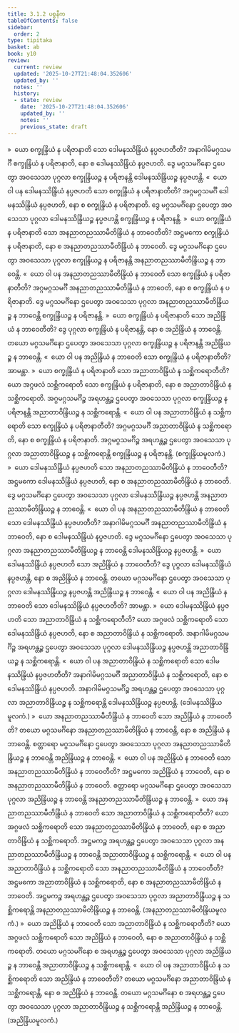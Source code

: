 ```yaml
---
title: 3.1.2 ပစ္စနီက
tableOfContents: false
sidebar:
  order: 2
type: tipitaka
basket: ab
book: y10
review:
  current: review
  updated: '2025-10-27T21:48:04.352606'
  updated_by: ''
  notes: ''
  history:
  - state: review
    date: '2025-10-27T21:48:04.352606'
    updated_by: ''
    notes: ''
    previous_state: draft
---
```



<ReviewStatus review={frontmatter.review} showDetails={true} />

<HypothesisAnnotation frontmatter={frontmatter} />

<DynamicBreadcrumb />

<Division number="439" book="y10" e="ch" v="35" p="308">

<Paragraph number="4061" book="y10">
»  ယော စက္ခုန္ဒြိယံ န ပရိဇာနာတိ သော ဒေါမနဿိန္ဒြိယံ နပ္ပဇဟတီတိ?
</Paragraph>

<Paragraph number="4062" book="y10">
အနာဂါမိမဂ္ဂသမင်္ဂီ စက္ခုန္ဒြိယံ န ပရိဇာနာတိ, နော စ ဒေါမနဿိန္ဒြိယံ နပ္ပဇဟတိ. ဒွေ မဂ္ဂသမင်္ဂိနော ဌပေတွာ အဝသေသာ ပုဂ္ဂလာ စက္ခုန္ဒြိယဉ္စ န ပရိဇာနန္တိ ဒေါမနဿိန္ဒြိယဉ္စ နပ္ပဇဟန္တိ.
</Paragraph>

<Paragraph number="4063" book="y10">
«  ယော ဝါ ပန ဒေါမနဿိန္ဒြိယံ နပ္ပဇဟတိ သော စက္ခုန္ဒြိယံ န ပရိဇာနာတီတိ?
</Paragraph>

<Paragraph number="4064" book="y10">
အဂ္ဂမဂ္ဂသမင်္ဂီ ဒေါမနဿိန္ဒြိယံ နပ္ပဇဟတိ, နော စ စက္ခုန္ဒြိယံ န ပရိဇာနာတိ. ဒွေ မဂ္ဂသမင်္ဂိနော ဌပေတွာ အဝသေသာ ပုဂ္ဂလာ ဒေါမနဿိန္ဒြိယဉ္စ နပ္ပဇဟန္တိ စက္ခုန္ဒြိယဉ္စ န ပရိဇာနန္တိ.
</Paragraph>

<Paragraph number="4065" book="y10">
»  ယော စက္ခုန္ဒြိယံ န ပရိဇာနာတိ သော အနညာတညဿာမီတိန္ဒြိယံ န ဘာဝေတီတိ?
</Paragraph>

<Paragraph number="4066" book="y10">
အဋ္ဌမကော စက္ခုန္ဒြိယံ န ပရိဇာနာတိ, နော စ အနညာတညဿာမီတိန္ဒြိယံ န ဘာဝေတိ. ဒွေ မဂ္ဂသမင်္ဂိနော ဌပေတွာ အဝသေသာ ပုဂ္ဂလာ စက္ခုန္ဒြိယဉ္စ န ပရိဇာနန္တိ အနညာတညဿာမီတိန္ဒြိယဉ္စ န ဘာဝေန္တိ.
</Paragraph>

<Paragraph number="4067" book="y10">
«  ယော ဝါ ပန အနညာတညဿာမီတိန္ဒြိယံ န ဘာဝေတိ သော စက္ခုန္ဒြိယံ န ပရိဇာနာတီတိ?
</Paragraph>

<Paragraph number="4068" book="y10">
အဂ္ဂမဂ္ဂသမင်္ဂီ အနညာတညဿာမီတိန္ဒြိယံ န ဘာဝေတိ, နော စ စက္ခုန္ဒြိယံ န ပရိဇာနာတိ. ဒွေ မဂ္ဂသမင်္ဂိနော ဌပေတွာ အဝသေသာ ပုဂ္ဂလာ အနညာတညဿာမီတိန္ဒြိယဉ္စ န ဘာဝေန္တိ စက္ခုန္ဒြိယဉ္စ န ပရိဇာနန္တိ.
</Paragraph>

<Paragraph number="4069" book="y10">
»  ယော စက္ခုန္ဒြိယံ န ပရိဇာနာတိ သော အညိန္ဒြိယံ န ဘာဝေတီတိ?
</Paragraph>

<Paragraph number="4070" book="y10">
ဒွေ ပုဂ္ဂလာ စက္ခုန္ဒြိယံ န ပရိဇာနန္တိ, နော စ အညိန္ဒြိယံ န ဘာဝေန္တိ. တယော မဂ္ဂသမင်္ဂိနော ဌပေတွာ အဝသေသာ ပုဂ္ဂလာ စက္ခုန္ဒြိယဉ္စ န ပရိဇာနန္တိ အညိန္ဒြိယဉ္စ န ဘာဝေန္တိ.
</Paragraph>

<Paragraph number="4071" book="y10">
«  ယော ဝါ ပန အညိန္ဒြိယံ န ဘာဝေတိ သော စက္ခုန္ဒြိယံ န ပရိဇာနာတီတိ? အာမန္တာ.
</Paragraph>

<Paragraph number="4072" book="y10">
»  ယော စက္ခုန္ဒြိယံ န ပရိဇာနာတိ သော အညာတာဝိန္ဒြိယံ န သစ္ဆိကရောတီတိ?
</Paragraph>

<Paragraph number="4073" book="y10">
ယော အဂ္ဂဖလံ သစ္ဆိကရောတိ သော စက္ခုန္ဒြိယံ န ပရိဇာနာတိ, နော စ အညာတာဝိန္ဒြိယံ န သစ္ဆိကရောတိ. အဂ္ဂမဂ္ဂသမင်္ဂိဉ္စ အရဟန္တဉ္စ ဌပေတွာ အဝသေသာ ပုဂ္ဂလာ စက္ခုန္ဒြိယဉ္စ န ပရိဇာနန္တိ အညာတာဝိန္ဒြိယဉ္စ န သစ္ဆိကရောန္တိ.
</Paragraph>

<Paragraph number="4074" book="y10">
«  ယော ဝါ ပန အညာတာဝိန္ဒြိယံ န သစ္ဆိကရောတိ သော စက္ခုန္ဒြိယံ န ပရိဇာနာတီတိ?
</Paragraph>

<Paragraph number="4075" book="y10">
အဂ္ဂမဂ္ဂသမင်္ဂီ အညာတာဝိန္ဒြိယံ န သစ္ဆိကရောတိ, နော စ စက္ခုန္ဒြိယံ န ပရိဇာနာတိ. အဂ္ဂမဂ္ဂသမင်္ဂိဉ္စ အရဟန္တဉ္စ ဌပေတွာ အဝသေသာ ပုဂ္ဂလာ အညာတာဝိန္ဒြိယဉ္စ န သစ္ဆိကရောန္တိ စက္ခုန္ဒြိယဉ္စ န ပရိဇာနန္တိ. (စက္ခုန္ဒြိယမူလကံ.)
</Paragraph>

</Division>
<Division number="440" book="y10" e="ch" v="35" p="309">

<Paragraph number="4076" book="y10">
»  ယော ဒေါမနဿိန္ဒြိယံ နပ္ပဇဟတိ သော အနညာတညဿာမီတိန္ဒြိယံ န ဘာဝေတီတိ?
</Paragraph>

<Paragraph number="4077" book="y10">
အဋ္ဌမကော ဒေါမနဿိန္ဒြိယံ နပ္ပဇဟတိ, နော စ အနညာတညဿာမီတိန္ဒြိယံ န ဘာဝေတိ. ဒွေ မဂ္ဂသမင်္ဂိနော ဌပေတွာ အဝသေသာ ပုဂ္ဂလာ ဒေါမနဿိန္ဒြိယဉ္စ နပ္ပဇဟန္တိ အနညာတညဿာမီတိန္ဒြိယဉ္စ န ဘာဝေန္တိ.
</Paragraph>

<Paragraph number="4078" book="y10">
«  ယော ဝါ ပန အနညာတညဿာမီတိန္ဒြိယံ န ဘာဝေတိ သော ဒေါမနဿိန္ဒြိယံ နပ္ပဇဟတီတိ?
</Paragraph>

<Paragraph number="4079" book="y10">
အနာဂါမိမဂ္ဂသမင်္ဂီ အနညာတညဿာမီတိန္ဒြိယံ န ဘာဝေတိ, နော စ ဒေါမနဿိန္ဒြိယံ နပ္ပဇဟတိ. ဒွေ မဂ္ဂသမင်္ဂိနော ဌပေတွာ အဝသေသာ ပုဂ္ဂလာ အနညာတညဿာမီတိန္ဒြိယဉ္စ န ဘာဝေန္တိ ဒေါမနဿိန္ဒြိယဉ္စ နပ္ပဇဟန္တိ.
</Paragraph>

<Paragraph number="4080" book="y10">
»  ယော ဒေါမနဿိန္ဒြိယံ နပ္ပဇဟတိ သော အညိန္ဒြိယံ န ဘာဝေတီတိ?
</Paragraph>

<Paragraph number="4081" book="y10">
ဒွေ ပုဂ္ဂလာ ဒေါမနဿိန္ဒြိယံ နပ္ပဇဟန္တိ, နော စ အညိန္ဒြိယံ န ဘာဝေန္တိ. တယော မဂ္ဂသမင်္ဂိနော ဌပေတွာ အဝသေသာ ပုဂ္ဂလာ ဒေါမနဿိန္ဒြိယဉ္စ နပ္ပဇဟန္တိ အညိန္ဒြိယဉ္စ န ဘာဝေန္တိ.
</Paragraph>

<Paragraph number="4082" book="y10">
«  ယော ဝါ ပန အညိန္ဒြိယံ န ဘာဝေတိ သော ဒေါမနဿိန္ဒြိယံ နပ္ပဇဟတီတိ? အာမန္တာ.
</Paragraph>

<Paragraph number="4083" book="y10">
»  ယော ဒေါမနဿိန္ဒြိယံ နပ္ပဇဟတိ သော အညာတာဝိန္ဒြိယံ န သစ္ဆိကရောတီတိ?
</Paragraph>

<Paragraph number="4084" book="y10">
ယော အဂ္ဂဖလံ သစ္ဆိကရောတိ သော ဒေါမနဿိန္ဒြိယံ နပ္ပဇဟတိ, နော စ အညာတာဝိန္ဒြိယံ န သစ္ဆိကရောတိ. အနာဂါမိမဂ္ဂသမင်္ဂိဉ္စ အရဟန္တဉ္စ ဌပေတွာ အဝသေသာ ပုဂ္ဂလာ ဒေါမနဿိန္ဒြိယဉ္စ နပ္ပဇဟန္တိ အညာတာဝိန္ဒြိယဉ္စ န သစ္ဆိကရောန္တိ.
</Paragraph>

<Paragraph number="4085" book="y10">
«  ယော ဝါ ပန အညာတာဝိန္ဒြိယံ န သစ္ဆိကရောတိ သော ဒေါမနဿိန္ဒြိယံ နပ္ပဇဟတီတိ?
</Paragraph>

<Paragraph number="4086" book="y10">
အနာဂါမိမဂ္ဂသမင်္ဂီ အညာတာဝိန္ဒြိယံ န သစ္ဆိကရောတိ, နော စ ဒေါမနဿိန္ဒြိယံ နပ္ပဇဟတိ. အနာဂါမိမဂ္ဂသမင်္ဂိဉ္စ အရဟန္တဉ္စ ဌပေတွာ အဝသေသာ ပုဂ္ဂလာ အညာတာဝိန္ဒြိယဉ္စ န သစ္ဆိကရောန္တိ ဒေါမနဿိန္ဒြိယဉ္စ နပ္ပဇဟန္တိ. (ဒေါမနဿိန္ဒြိယမူလကံ.)
</Paragraph>

</Division>
<Division number="441" book="y10" e="ch" v="35" p="310">

<Paragraph number="4087" book="y10">
»  ယော အနညာတညဿာမီတိန္ဒြိယံ န ဘာဝေတိ သော အညိန္ဒြိယံ န ဘာဝေတီတိ?
</Paragraph>

<Paragraph number="4088" book="y10">
တယော မဂ္ဂသမင်္ဂိနော အနညာတညဿာမီတိန္ဒြိယံ န ဘာဝေန္တိ, နော စ အညိန္ဒြိယံ န ဘာဝေန္တိ. စတ္တာရော မဂ္ဂသမင်္ဂိနော ဌပေတွာ အဝသေသာ ပုဂ္ဂလာ အနညာတညဿာမီတိန္ဒြိယဉ္စ န ဘာဝေန္တိ အညိန္ဒြိယဉ္စ န ဘာဝေန္တိ.
</Paragraph>

<Paragraph number="4089" book="y10">
«  ယော ဝါ ပန အညိန္ဒြိယံ န ဘာဝေတိ သော အနညာတညဿာမီတိန္ဒြိယံ န ဘာဝေတီတိ?
</Paragraph>

<Paragraph number="4090" book="y10">
အဋ္ဌမကော အညိန္ဒြိယံ န ဘာဝေတိ, နော စ အနညာတညဿာမီတိန္ဒြိယံ န ဘာဝေတိ. စတ္တာရော မဂ္ဂသမင်္ဂိနော ဌပေတွာ အဝသေသာ ပုဂ္ဂလာ အညိန္ဒြိယဉ္စ န ဘာဝေန္တိ အနညာတညဿာမီတိန္ဒြိယဉ္စ န ဘာဝေန္တိ.
</Paragraph>

<Paragraph number="4091" book="y10">
»  ယော အနညာတညဿာမီတိန္ဒြိယံ န ဘာဝေတိ သော အညာတာဝိန္ဒြိယံ န သစ္ဆိကရောတီတိ?
</Paragraph>

<Paragraph number="4092" book="y10">
ယော အဂ္ဂဖလံ သစ္ဆိကရောတိ သော အနညာတညဿာမီတိန္ဒြိယံ န ဘာဝေတိ, နော စ အညာတာဝိန္ဒြိယံ န သစ္ဆိကရောတိ. အဋ္ဌမကဉ္စ အရဟန္တဉ္စ ဌပေတွာ အဝသေသာ ပုဂ္ဂလာ အနညာတညဿာမီတိန္ဒြိယဉ္စ န ဘာဝေန္တိ အညာတာဝိန္ဒြိယဉ္စ န သစ္ဆိကရောန္တိ.
</Paragraph>

<Paragraph number="4093" book="y10">
«  ယော ဝါ ပန အညာတာဝိန္ဒြိယံ န သစ္ဆိကရောတိ သော အနညာတညဿာမီတိန္ဒြိယံ န ဘာဝေတီတိ?
</Paragraph>

<Paragraph number="4094" book="y10">
အဋ္ဌမကော အညာတာဝိန္ဒြိယံ န သစ္ဆိကရောတိ, နော စ အနညာတညဿာမီတိန္ဒြိယံ န ဘာဝေတိ. အဋ္ဌမကဉ္စ အရဟန္တဉ္စ ဌပေတွာ အဝသေသာ ပုဂ္ဂလာ အညာတာဝိန္ဒြိယဉ္စ န သစ္ဆိကရောန္တိ အနညာတညဿာမီတိန္ဒြိယဉ္စ န ဘာဝေန္တိ. (အနညာတညဿာမီတိန္ဒြိယမူလကံ.)
</Paragraph>

</Division>
<Division number="442" book="y10" e="ch" v="35" p="311">

<Paragraph number="4095" book="y10">
»  ယော အညိန္ဒြိယံ န ဘာဝေတိ သော အညာတာဝိန္ဒြိယံ န သစ္ဆိကရောတီတိ?
</Paragraph>

<Paragraph number="4096" book="y10">
ယော အဂ္ဂဖလံ သစ္ဆိကရောတိ သော အညိန္ဒြိယံ န ဘာဝေတိ, နော စ အညာတာဝိန္ဒြိယံ န သစ္ဆိကရောတိ. တယော မဂ္ဂသမင်္ဂိနော စ အရဟန္တဉ္စ ဌပေတွာ အဝသေသာ ပုဂ္ဂလာ အညိန္ဒြိယဉ္စ န ဘာဝေန္တိ အညာတာဝိန္ဒြိယဉ္စ န သစ္ဆိကရောန္တိ.
</Paragraph>

<Paragraph number="4097" book="y10">
«  ယော ဝါ ပန အညာတာဝိန္ဒြိယံ န သစ္ဆိကရောတိ သော အညိန္ဒြိယံ န ဘာဝေတီတိ?
</Paragraph>

<Paragraph number="4098" book="y10">
တယော မဂ္ဂသမင်္ဂိနော အညာတာဝိန္ဒြိယံ န သစ္ဆိကရောန္တိ, နော စ အညိန္ဒြိယံ န ဘာဝေန္တိ. တယော မဂ္ဂသမင်္ဂိနော စ အရဟန္တဉ္စ ဌပေတွာ အဝသေသာ ပုဂ္ဂလာ အညာတာဝိန္ဒြိယဉ္စ န သစ္ဆိကရောန္တိ အညိန္ဒြိယဉ္စ န ဘာဝေန္တိ. (အညိန္ဒြိယမူလကံ.)
</Paragraph>
</Division>